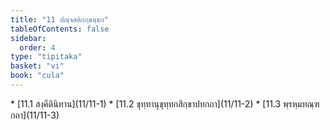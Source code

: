 ```yaml
---
title: "11 ปญฺจสติกกฺขนฺธก"
tableOfContents: false
sidebar:
  order: 4
type: "tipitaka"
basket: "vi"
book: "cula"
---
```



<DynamicBreadcrumb />



<TableOfContents book="cula" section="11">
* [11.1 สงฺคีตินิทาน](11/11-1)
* [11.2 ขุทฺทานุขุทฺทกสิกฺขาปทกถา](11/11-2)
* [11.3 พฺรหฺมทณฺฑกถา](11/11-3)
</TableOfContents>